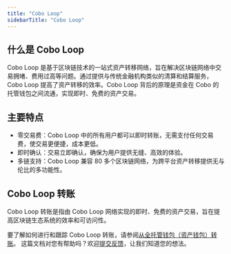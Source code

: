 ```yaml
---
title: "Cobo Loop"
sidebarTitle: "Cobo Loop"
---
```


## 什么是 Cobo Loop

Cobo Loop 是基于区块链技术的一站式资产转移网络，旨在解决区块链网络中交易拥堵、费用过高等问题。通过提供与传统金融机构类似的清算和结算服务，Cobo Loop 提高了资产转移的效率。Cobo Loop 背后的原理是资金在 Cobo 的托管钱包之间流通，实现即时、免费的资产交易。

## 主要特点

- 零交易费：Cobo Loop 中的所有用户都可以即时转账，无需支付任何交易费，使交易更便捷，成本更低。
- 即时确认：交易立即确认，确保为用户提供无缝、高效的体验。
- 多链支持：Cobo Loop 兼容 80 多个区块链网络，为跨平台资产转移提供无与伦比的多功能性。

## Cobo Loop 转账

Cobo Loop 转账是指由 Cobo Loop 网络实现的即时、免费的资产交易，旨在提高区块链生态系统的效率和可访问性。

要了解如何进行和跟踪 Cobo Loop 转账，请参阅[从全托管钱包（资产钱包）转账](/cn/portal/transfers/from-custodial-wallets)。
<Tip>这篇文档对您有帮助吗？欢迎[提交反馈](https://forms.zohopublic.com/cobo/form/DocumentFeedbackForm/formperma/QvLOhxJv1_JMsJ-1dleZ8Itb_7rzN-LtgvsDdxosoVI?referrername=manuals)，让我们知道您的想法。</Tip>